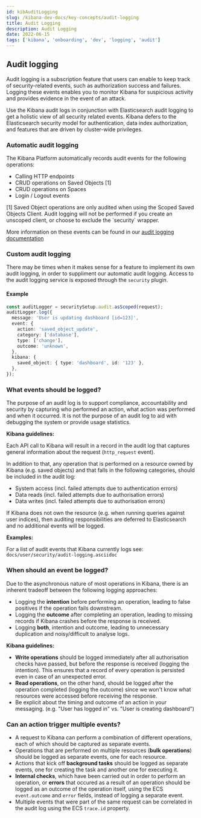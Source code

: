 ```yaml
---
id: kibAuditLogging
slug: /kibana-dev-docs/key-concepts/audit-logging
title: Audit Logging
description: Audit Logging
date: 2022-06-15
tags: ['kibana', 'onboarding', 'dev', 'logging', 'audit']
---
```


## Audit logging

Audit logging is a subscription feature that users can enable to keep track of security-related events, such as authorization success and failures. Logging these events enables you to monitor Kibana for suspicious activity and provides evidence in the event of an attack.

Use the Kibana audit logs in conjunction with Elasticsearch audit logging to get a holistic view of all security related events. Kibana defers to the Elasticsearch security model for authentication, data index authorization, and features that are driven by cluster-wide privileges.

### Automatic audit logging

The Kibana Platform automatically records audit events for the following operations:
- Calling HTTP endpoints
- CRUD operations on Saved Objects [1]
- CRUD operations on Spaces
- Login / Logout events

<DocCallOut color="warning">
  [1] Saved Object operations are only audited when using the Scoped Saved Objects Client. Audit logging will not be performed if you create an unscoped client, or choose to exclude the `security` wrapper.
</DocCallOut>

More information on these events can be found in our [audit logging documentation](https://www.elastic.co/guide/en/kibana/current/xpack-security-audit-logging.html#xpack-security-ecs-audit-logging)

### Custom audit logging

There may be times when it makes sense for a feature to implement its own audit logging, in order to suppliment our automatic audit logging.
Access to the audit logging service is exposed through the `security` plugin.

#### Example

```typescript
const auditLogger = securitySetup.audit.asScoped(request);
auditLogger.log({
  message: 'User is updating dashboard [id=123]',
  event: {
    action: 'saved_object_update',
    category: ['database'],
    type: ['change'],
    outcome: 'unknown',
  },
  kibana: {
    saved_object: { type: 'dashboard', id: '123' },
  },
});
```

### What events should be logged?

The purpose of an audit log is to support compliance, accountability and
security by capturing who performed an action, what action was performed and
when it occurred. It is not the purpose of an audit log to aid with debugging
the system or provide usage statistics.

**Kibana guidelines:**

Each API call to Kibana will result in a record in the audit log that captures
general information about the request (`http_request` event).

In addition to that, any operation that is performed on a resource owned by
Kibana (e.g. saved objects) and that falls in the following categories, should
be included in the audit log:

- System access (incl. failed attempts due to authentication errors)
- Data reads (incl. failed attempts due to authorisation errors)
- Data writes (incl. failed attempts due to authorisation errors)

If Kibana does not own the resource (e.g. when running queries against user
indices), then auditing responsibilities are deferred to Elasticsearch and no
additional events will be logged.

**Examples:**

For a list of audit events that Kibana currently logs see:
`docs/user/security/audit-logging.asciidoc`

### When should an event be logged?

Due to the asynchronous nature of most operations in Kibana, there is an
inherent tradeoff between the following logging approaches:

- Logging the **intention** before performing an operation, leading to false
  positives if the operation fails downstream.
- Logging the **outcome** after completing an operation, leading to missing
  records if Kibana crashes before the response is received.
- Logging **both**, intention and outcome, leading to unnecessary duplication
  and noisy/difficult to analyse logs.

**Kibana guidelines:**

- **Write operations** should be logged immediately after all authorisation
  checks have passed, but before the response is received (logging the
  intention). This ensures that a record of every operation is persisted even in
  case of an unexpected error.
- **Read operations**, on the other hand, should be logged after the operation
  completed (logging the outcome) since we won't know what resources were
  accessed before receiving the response.
- Be explicit about the timing and outcome of an action in your messaging. (e.g.
  "User has logged in" vs. "User is creating dashboard")

### Can an action trigger multiple events?

- A request to Kibana can perform a combination of different operations, each of
  which should be captured as separate events.
- Operations that are performed on multiple resources (**bulk operations**)
  should be logged as separate events, one for each resource.
- Actions that kick off **background tasks** should be logged as separate
  events, one for creating the task and another one for executing it.
- **Internal checks**, which have been carried out in order to perform an
  operation, or **errors** that occured as a result of an operation should be
  logged as an outcome of the operation itself, using the ECS `event.outcome`
  and `error` fields, instead of logging a separate event.
- Multiple events that were part of the same request can be correlated in the
  audit log using the ECS `trace.id` property.
